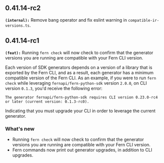 ## 0.41.14-rc2
**`(internal):`** Remove bang operator and fix eslint warning in `compatible-ir-versions.ts`.

## 0.41.14-rc1
**`(feat):`** Running `fern check` will now check to confirm that the generator versions you are running are compatible with your Fern CLI version.

Each version of SDK generators depends on a version of a library that is exported by the Fern CLI, and as a result, each generator has a minimum
compatible version of the Fern CLI. As an example, if you were to run `fern check` while leveraging `fernapi/fern-python-sdk` version `2.0.0`, on CLI version `0.1.3`, you'd receive the following error:

`The generator fernapi/fern-python-sdk requires CLI version 0.23.0-rc4 or later (current version: 0.1.3-rc0).`

Indicating that you must upgrade your CLI in order to leverage the current generator.


### What's new
- Running `fern check` will now check to confirm that the generator versions you are running are compatible with your Fern CLI version.
- Fern commands now print out generator upgrades, in addition to CLI upgrades.


